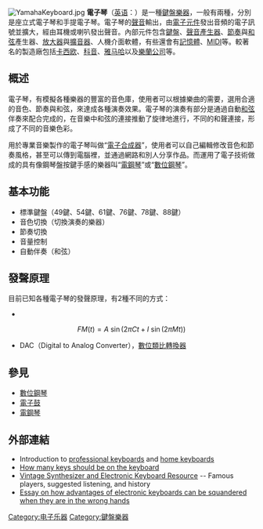 {{不是|電鋼琴|數位鋼琴|電子鋼琴}}
{{unreferenced|time=2010-11-07T17:50:04+00:00}}

[[File:YamahaKeyboard.jpg|thumb]]
'''電子琴'''（[[英语|英语]]：'''{{lang|en|electronic keyboard}}'''）是一種[[鍵盤樂器|鍵盤樂器]]，一般有兩種，分別是座立式電子琴和手提電子琴。電子琴的[[聲音|聲音]]輸出，由[[電子元件|電子元件]]發出音頻的電子訊號並擴大，經由耳機或喇叭發出聲音。內部元件包含[[鍵盤_(樂器)|鍵盤]]、[[聲音產生器|聲音產生器]]、[[節奏|節奏]]與[[和弦|和弦]]產生器、[[放大器|放大器]]與[[擴音器|擴音器]]、人機介面軟體，有些還會有[[記憶體|記憶體]]、[[MIDI|MIDI]]等。較著名的製造廠包括[[卡西欧|卡西欧]]、[[科音|科音]]、[[雅马哈|雅马哈]]以及[[樂蘭公司|樂蘭公司]]等。

==概述==
電子琴，有模擬各種樂器的豐富的音色庫，使用者可以根據樂曲的需要，選用合適的音色、節奏與和弦，來達成各種演奏效果。電子琴的演奏有部分是通過自動[[和弦|和弦]]伴奏來配合完成的，在音樂中和弦的連接推動了旋律地進行，不同的和聲連接，形成了不同的音樂色彩。

用於專業音樂製作的電子琴叫做“[[電子合成器|電子合成器]]”，使用者可以自己編輯修改音色和節奏風格，甚至可以傳到電腦裡，並通過網路和別人分享作品。而運用了電子技術做成的具有像鋼琴盤按鍵手感的樂器叫“[[電鋼琴|電鋼琴]]”或“[[數位鋼琴|數位鋼琴]]”。

==基本功能==
* 標準鍵盤（49鍵、54鍵、61鍵、76鍵、78鍵、88鍵）
* 音色切換（切換演奏的樂器）
* 節奏切換
* 音量控制
* 自動伴奏（和弦）

==發聲原理==
;目前已知各種電子琴的發聲原理，有2種不同的方式：
* {{Internal link helper/ja|FM音源|FM音源}}
::<math>FM(t) = A~\sin(2\pi Ct+I~\sin(2\pi M t))</math>
* DAC（Digital to Analog Converter），[[數位類比轉換器|數位類比轉換器]]

==參見==
*[[數位鋼琴|數位鋼琴]]
*[[電子鼓|電子鼓]]
*[[電鋼琴|電鋼琴]]

==外部連結==
*Introduction to [http://www.sweetwater.com/shop/keyboards/professional-keyboards/buying-guide.php professional keyboards] and [http://www.sweetwater.com/shop/keyboards/home-keyboards/buying-guide.php home keyboards]
*[http://keyboardgearnews.blogspot.com/2007/02/how-many-keys-should-be-on-keyboard-if.html How many keys should be on the keyboard]
*[http://www.playsynthesizer.com Vintage Synthesizer and Electronic Keyboard Resource] -- Famous players, suggested listening, and history
*[http://www.cluas.com/opinion/roland_massacare.htm Essay on how advantages of electronic keyboards can be squandered when they are in the wrong hands]
{{乐器}}{{琴键与键盘乐器}}
[[Category:电子乐器|Category:电子乐器]]
[[Category:鍵盤樂器|Category:鍵盤樂器]]
